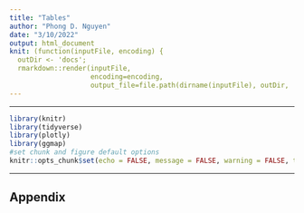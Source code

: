 ```yaml
---
title: "Tables"
author: "Phong D. Nguyen"
date: "3/10/2022"
output: html_document
knit: (function(inputFile, encoding) {
  outDir <- 'docs';
  rmarkdown::render(inputFile, 
                    encoding=encoding,
                    output_file=file.path(dirname(inputFile), outDir, 'index.html'))})
---
```


<hr/>

```r
library(knitr)
library(tidyverse)
library(plotly)
library(ggmap)
#set chunk and figure default options
knitr::opts_chunk$set(echo = FALSE, message = FALSE, warning = FALSE, tidy = TRUE)
```


<hr/>

## Appendix

```r
```